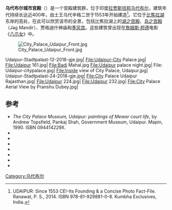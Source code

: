 {{Infobox building
|name = 乌代浦尔城市宫殿
|image = Udaipur City Palace.jpg
|latitude=24.576
|longitude=73.683
|iso_region= IN-RJ
|location_town = [[乌代布尔|乌代布尔]]
|location_country = {{IND}}
|architect =
|construction_start_date = 1559年
|completion_date = 16世纪
}}

'''乌代布尔城市宫殿'''（{{Lang-en|City Palace}}）是一个宫殿建筑群，位于印度[[拉贾斯坦邦|拉贾斯坦邦]][[乌代布尔|乌代布尔]]，建筑年代持续长达近400年，由土王乌代辛格二世于1553年开始建造<ref name="UDAIPUR 2014">UDAIPUR: Since 1553 CE!-Its Founding & a Concise Photo Fact-File. Ranawat, P. S., 2014. ISBN 978-81-929881-0-8. Kumbha Exclusives, India.</ref>。它位于[[比焦拉湖|比焦拉湖]]东岸的高处，在此可以欣赏该市的全景，包括比焦拉湖上的[[湖之宫殿|湖之宫殿]]、[[岛之宫殿|岛之宫殿]]（Jag Mandir）、贾格迪什神庙和[[季风宫|季风宫]]。这些建筑曾出现在[[詹姆斯·邦德|詹姆斯·邦德]]电影《[[八爪女|八爪女]]》中。 

[[File:City_Palace_Udaipur_Front.jpg|thumb]]
<gallery>
Udaipur-Stadtpalast-12-2018-gje.jpg|
File:Udaipur-City Palace.jpg|
File:Udaipur 161.jpg|
File:Badi Mahal.jpg
File:Udaipur palace night.jpg|
File: Udaipur-citypalace.jpg|
File:Inside view of City Palace, Udaipur.jpg|
Udaipur-Stadtpalast-24-2018-gje.jpg|
File:City Palace Udaipur Rajasthan.jpg|
File:Udaipur 224.jpg|
File:Udaipur 232.jpg|
File:City Palace Aerial View by Pranshu Dubey.jpg|
</gallery>

==参考==
{{Reflist}}
* ''The City Palace Museum, Udaipur: paintings of Mewar court life'', by Andrew Topsfield, Pankaj Shah, Government Museum, Udaipur. Mapin, 1990. ISBN 094414229X.
* {{Cite book|last=Abram|first=David|title= Rough guide to India|pages=1404|url=http://books.google.com/books?id=kAMik_6LbwUC&pg=PA229|publisher= Rough Guides|year=2003|isbn=1-84353-089-9}}
* {{Cite book|last=Arnett|first=Robert|title= India Unveiled|pages=216Z|url=http://books.google.com/books?id=Tmn91va2e4UC&pg=PT143|publisher= Atman Press|year=2006|isbn=0-9652900-4-2}}
* {{Cite book|last=Brown|first=Lindsay|author2=Amelia Thomas|title=Rajasthan, Delhi and Agra|pages=420|url=http://books.google.com/books?id=Zz0_zXPb68kC&pg=PA244|publisher=Lonely Planet|year=2008|isbn=1-74104-690-4|access-date=2016-02-01|archive-date=2014-06-29|archive-url=https://web.archive.org/web/20140629054636/http://books.google.com/books?id=Zz0_zXPb68kC&pg=PA244|dead-url=no}}
* {{Cite book|last=Choy|first= Monique|author2=Sarina Singh|title= Rajasthan|pages=400|url=http://books.google.com/books?id=-mgWtb27t3AC&pg=PA235|publisher=Lonely Planet|year=2002|isbn=1-74059-363-4}}
*{{Cite book|last=Henderson|first=Carol E|author2=Maxine K. Weisgrau|title=Raj rhapsodies: tourism, heritage and the seduction of history|pages=236|url=http://books.google.com/books?id=6ozNAdqKfHwC&pg=PA94|publisher=Ashgate Publishing, Ltd.|year=2007|isbn=0-7546-7067-8|access-date=2016-02-01|archive-date=2014-06-29|archive-url=https://web.archive.org/web/20140629054534/http://books.google.com/books?id=6ozNAdqKfHwC&pg=PA94|dead-url=no}}
*{{Cite book|last=Singh|first=Sarina|title=India|pages=1140|url=http://books.google.com/books?id=Fk8FQa2ZSFQC&pg=PA189|publisher= Lonely Planet|year=2005|isbn=1-74059-694-3}}
*{{Cite book|last=Ward|first=Philip|title= Northern India, Rajasthan, Agra, Delhi: a travel guide|url=https://archive.org/details/northernindiaraj0000ward|pages=[https://archive.org/details/northernindiaraj0000ward/page/240 240]|publisher= Pelican Publishing Company|year=1989|isbn=0-88289-753-5}}

[[Category:乌代布尔|Category:乌代布尔]]